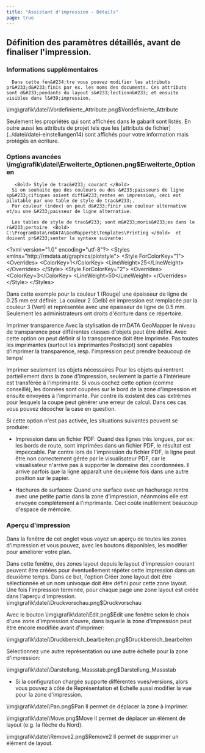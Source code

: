 ```yaml
---
title: "Assistant d'impression - Détails"
page: true
---
```

## D&#233;finition des param&#232;tres d&#233;taill&#233;s, avant de finaliser l&#39;impression. 
<GeoMapper>

### Informations suppl&#233;mentaires
      Dans cette fen&#234;tre vous pouvez modifier les attributs pr&#233;d&#233;finis par ex. les noms des documents. Ces attributs sont d&#233;pendants du layout s&#233;lectionn&#233; et ensuite visibles dans l&#39;impression.
      
<Image>\img\grafik\datei\Vordefinierte_Attribute.png$Vordefinierte_Attribute</Image>

      
<Success>
Seulement les propri&#233;t&#233;s qui sont affich&#233;es dans le gabarit sont list&#233;s. En outre aussi les attributs de projet tels que les [attributs de fichier](../datei/datei-einstellungen14)
 sont affich&#233;s pour votre information mais prot&#233;g&#233;s en &#233;criture.
</Success>


### Options avanc&#233;es<Image>\img\grafik\datei\Erweiterte_Optionen.png$Erweiterte_Optionen</Image>

       <Bold> Style de trac&#233; courant </Bold> 
      Si on souhaite que des couleurs ou des &#233;paisseurs de ligne sp&#233;cifiques soient diff&#233;rentes en impression, ceci est pilotable par une table de style de trac&#233;.
      Par couleur (index) on peut d&#233;finir une couleur alternative et/ou une &#233;paisseur de ligne alternative.

      Les tables de style de trac&#233; sont m&#233;moris&#233;es dans le r&#233;pertoire  <Bold> C:\ProgramData\rmDATA\GeoMapperSE\Templates\Printing </Bold>  et doivent pr&#233;senter la syntaxe suivante:

      
<Info>
&lt;?xml version=&quot;1.0&quot; encoding=&quot;utf-8&quot;?&gt;
&lt;Styles xmlns=&quot;http://rmdata.at/graphics/plotstyle&quot;&gt;
   &lt;Style ForColorKey=&quot;1&quot;&gt;
    &lt;Overrides&gt;
      &lt;ColorKey&gt;1&lt;/ColorKey&gt;
      &lt;LineWeight&gt;25&lt;/LineWeight&gt;
    &lt;/Overrides&gt;
  &lt;/Style&gt;
  &lt;Style ForColorKey=&quot;2&quot;&gt;
    &lt;Overrides&gt;
      &lt;ColorKey&gt;3&lt;/ColorKey&gt;
      &lt;LineWeight&gt;50&lt;/LineWeight&gt;
    &lt;/Overrides&gt;
&lt;/Style&gt;
&lt;/Styles&gt;
</Info>

Dans cette exemple pour la couleur 1 (Rouge) une &#233;paisseur de ligne de 0.25 mm est d&#233;finie.
La couleur 2 (Gelb) en impression est remplac&#233;e par la couleur 3 (Vert) et repr&#233;sent&#233;e avec une &#233;paisseur de ligne de 0.5 mm.
<Warning>
Seulement les administrateurs ont droits d&#39;&#233;criture dans ce r&#233;pertoire.
</Warning>


 <Bold> Imprimer transparence </Bold> 
Avec la stylisation de rmDATA GeoMapper le niveau de transparence pour diff&#233;rentes classes d&#39;objets peut &#234;tre d&#233;fini. Avec cette option on peut d&#233;finir si la transparence doit &#234;tre imprim&#233;e.
<Warning>
Pas toutes les imprimantes (surtout les imprimantes Postscipt) sont capables d&#39;imprimer la transparence, resp. l&#39;impression peut prendre beaucoup de temps! 
</Warning>


 <Bold> Imprimer seulement les objets n&#233;cessaires </Bold> 
Pour les objets qui rentrent partiellement dans la zone d&#39;impression, seulement la partie &#224; l&#39;int&#233;rieure est transf&#233;r&#233;e &#224; l&#39;imprimante.
Si vous cochez cette option (comme conseill&#233;), les donn&#233;es sont coup&#233;es sur le bord de la zone d&#39;impression et ensuite envoy&#233;es &#224; l&#39;imprimante. Par contre ils existent des cas extr&#232;mes pour lesquels la coupe peut g&#233;n&#233;rer une erreur de calcul. Dans ces cas vous pouvez d&#233;cocher la case en question.

Si cette option n&#39;est pas activ&#233;e, les situations suivantes peuvent se produire:

-  Impression dans un fichier PDF: Quand des lignes tr&#232;s longues, par ex: les bords de route, sont imprim&#233;es dans un fichier PDF, le r&#233;sultat est impeccable. Par contre lors de l&#39;impression du fichier PDF, la ligne peut &#234;tre non correctement g&#233;r&#233;e par le visualisateur PDF, car le visualisateur n&#39;arrive pas &#224; supporter le domaine des coordonn&#233;es. Il arrive parfois que la ligne appara&#238;t une deuxi&#232;me fois dans une autre position sur le papier.

-  Hachures de surfaces: Quand une surface avec un hachurage rentre avec une petite partie dans la zone d&#39;impression, n&#233;anmoins elle est envoy&#233;e compl&#232;tement &#224; l&#39;imprimante. Ceci co&#251;te inutilement beaucoup d&#39;espace de m&#233;moire.




### Aper&#231;u d&#39;impression
Dans la fen&#234;tre de cet onglet vous voyez un aper&#231;u de toutes les zones d&#39;impression et vous pouvez, avec les boutons disponibles, les modifier pour am&#233;liorer votre plan.

Dans cette fen&#234;tre, des zones layout depuis le layout d&#39;impression courant peuvent &#234;tre cr&#233;&#233;es pour &#233;ventuellement r&#233;p&#233;ter cette impression dans un deuxi&#232;me temps.
Dans ce but, l&#39;option  <Bold> Cr&#233;er zone layout </Bold>  doit &#234;tre s&#233;lectionn&#233;e et un nom univoque doit &#234;tre d&#233;fini pour cette zone layout. Une fois l&#39;impression termin&#233;e, pour chaque page une zone layout est cr&#233;&#233;e dans l&#39;aper&#231;u d&#39;impression.<Image>\img\grafik\datei\Druckvorschau.png$Druckvorschau</Image>


<Success>
 Avec le bouton  
<Image>\img\grafik\datei\Edit.png$Edit</Image> une fen&#234;tre selon le choix d&#39;une zone d&#39;impression s&#39;ouvre, dans laquelle la zone d&#39;impression peut &#234;tre encore modifi&#233;e avant d&#39;imprimer: 


<Image>\img\grafik\datei\Druckbereich_bearbeiten.png$Druckbereich_bearbeiten</Image>

S&#233;lectionnez une autre repr&#233;sentation ou une autre &#233;chelle pour la zone d&#39;impression:


<Image>\img\grafik\datei\Darstellung_Massstab.png$Darstellung_Massstab</Image>

-  Si la configuration charg&#233;e supporte diff&#233;rentes vues/versions, alors vous pouvez &#224; c&#244;t&#233; de <Italic> Repr&#233;sentation </Italic>  et <Italic> Echelle </Italic>  aussi modifier la vue pour la zone d&#39;impression.






<Image>\img\grafik\datei\Pan.png$Pan</Image> Il permet de d&#233;placer la zone &#224; imprimer.


<Image>\img\grafik\datei\Move.png$Move</Image> Il permet de d&#233;placer un &#233;l&#233;ment de layout (e.g. la fl&#232;che du Nord). 


<Image>\img\grafik\datei\Remove2.png$Remove2</Image> Il permet de supprimer un &#233;l&#233;ment de layout.
</Success>

</GeoMapper>
